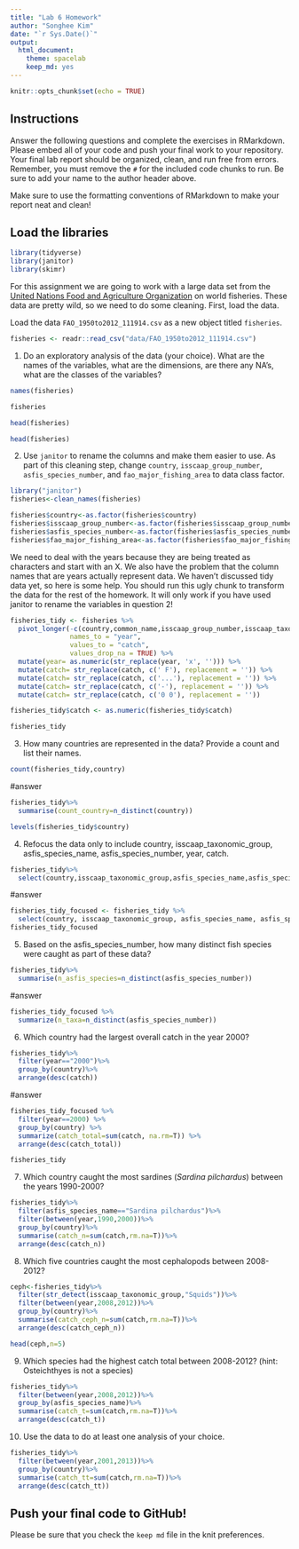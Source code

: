 ```yaml
---
title: "Lab 6 Homework"
author: "Songhee Kim"
date: "`r Sys.Date()`"
output:
  html_document: 
    theme: spacelab
    keep_md: yes
---
```


```r
knitr::opts_chunk$set(echo = TRUE)
```

## Instructions
Answer the following questions and complete the exercises in RMarkdown. Please embed all of your code and push your final work to your repository. Your final lab report should be organized, clean, and run free from errors. Remember, you must remove the `#` for the included code chunks to run. Be sure to add your name to the author header above.  

Make sure to use the formatting conventions of RMarkdown to make your report neat and clean!  

## Load the libraries
```r
library(tidyverse)
library(janitor)
library(skimr)
```

For this assignment we are going to work with a large data set from the [United Nations Food and Agriculture Organization](http://www.fao.org/about/en/) on world fisheries. These data are pretty wild, so we need to do some cleaning. First, load the data.  

Load the data `FAO_1950to2012_111914.csv` as a new object titled `fisheries`.
```r
fisheries <- readr::read_csv("data/FAO_1950to2012_111914.csv")
```

1. Do an exploratory analysis of the data (your choice). What are the names of the variables, what are the dimensions, are there any NA's, what are the classes of the variables?  
```r
names(fisheries)
```
```r
fisheries
```

```r
head(fisheries)
```

```r
head(fisheries)
```


2. Use `janitor` to rename the columns and make them easier to use. As part of this cleaning step, change `country`, `isscaap_group_number`, `asfis_species_number`, and `fao_major_fishing_area` to data class factor. 
```r
library("janitor")
fisheries<-clean_names(fisheries)
```

```r
fisheries$country<-as.factor(fisheries$country)
fisheries$isscaap_group_number<-as.factor(fisheries$isscaap_group_number)
fisheries$asfis_species_number<-as.factor(fisheries$asfis_species_number)
fisheries$fao_major_fishing_area<-as.factor(fisheries$fao_major_fishing_area)
```

We need to deal with the years because they are being treated as characters and start with an X. We also have the problem that the column names that are years actually represent data. We haven't discussed tidy data yet, so here is some help. You should run this ugly chunk to transform the data for the rest of the homework. It will only work if you have used janitor to rename the variables in question 2!
```r
fisheries_tidy <- fisheries %>% 
  pivot_longer(-c(country,common_name,isscaap_group_number,isscaap_taxonomic_group,asfis_species_number,asfis_species_name,fao_major_fishing_area,measure),
               names_to = "year",
               values_to = "catch",
               values_drop_na = TRUE) %>% 
  mutate(year= as.numeric(str_replace(year, 'x', ''))) %>% 
  mutate(catch= str_replace(catch, c(' F'), replacement = '')) %>% 
  mutate(catch= str_replace(catch, c('...'), replacement = '')) %>% 
  mutate(catch= str_replace(catch, c('-'), replacement = '')) %>% 
  mutate(catch= str_replace(catch, c('0 0'), replacement = ''))

fisheries_tidy$catch <- as.numeric(fisheries_tidy$catch)
```

```r
fisheries_tidy
```



3. How many countries are represented in the data? Provide a count and list their names.
```r
count(fisheries_tidy,country)
```


#answer
```r
fisheries_tidy%>%
  summarise(count_country=n_distinct(country))
```

```r
levels(fisheries_tidy$country)
```


4. Refocus the data only to include country, isscaap_taxonomic_group, asfis_species_name, asfis_species_number, year, catch.
```r
fisheries_tidy%>%
  select(country,isscaap_taxonomic_group,asfis_species_name,asfis_species_number,year,catch)
```

#answer
```r
fisheries_tidy_focused <- fisheries_tidy %>% 
  select(country, isscaap_taxonomic_group, asfis_species_name, asfis_species_number, year, catch)
fisheries_tidy_focused
```


5. Based on the asfis_species_number, how many distinct fish species were caught as part of these data?
```r
fisheries_tidy%>%
  summarise(n_asfis_species=n_distinct(asfis_species_number))
```

#answer
```r
fisheries_tidy_focused %>% 
  summarize(n_taxa=n_distinct(asfis_species_number))
```


6. Which country had the largest overall catch in the year 2000?
```r
fisheries_tidy%>%
  filter(year=="2000")%>%
  group_by(country)%>%
  arrange(desc(catch))
```

#answer
```r
fisheries_tidy_focused %>% 
  filter(year==2000) %>%
  group_by(country) %>% 
  summarize(catch_total=sum(catch, na.rm=T)) %>% 
  arrange(desc(catch_total))
```

```r
fisheries_tidy
```


7. Which country caught the most sardines (_Sardina pilchardus_) between the years 1990-2000?


```r
fisheries_tidy%>%
  filter(asfis_species_name=="Sardina pilchardus")%>%
  filter(between(year,1990,2000))%>%
  group_by(country)%>%
  summarise(catch_n=sum(catch,rm.na=T))%>%
  arrange(desc(catch_n))
```


8. Which five countries caught the most cephalopods between 2008-2012?


```r
ceph<-fisheries_tidy%>%
  filter(str_detect(isscaap_taxonomic_group,"Squids"))%>%
  filter(between(year,2008,2012))%>%
  group_by(country)%>%
  summarise(catch_ceph_n=sum(catch,rm.na=T))%>%
  arrange(desc(catch_ceph_n))
```


```r
head(ceph,n=5)
```

9. Which species had the highest catch total between 2008-2012? (hint: Osteichthyes is not a species)
```r
fisheries_tidy%>%
  filter(between(year,2008,2012))%>%
  group_by(asfis_species_name)%>%
  summarise(catch_t=sum(catch,rm.na=T))%>%
  arrange(desc(catch_t))
```

10. Use the data to do at least one analysis of your choice.
```r
fisheries_tidy%>%
  filter(between(year,2001,2013))%>%
  group_by(country)%>%
  summarise(catch_tt=sum(catch,rm.na=T))%>%
  arrange(desc(catch_tt))
```



## Push your final code to GitHub!
Please be sure that you check the `keep md` file in the knit preferences.   